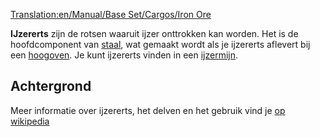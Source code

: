 [[Translation:en/Manual/Base Set/Cargos/Iron Ore]]

{{nl/Manual/Base Set/Cargos/Vracht|name=IJzererts
|image=IronOre.png
|geproduceerd=[[nl/Manual/Base Set/Industries/IJzermijn|IJzermijn]]
|geaccepteerd=[[nl/Manual/Base Set/Industries/Hoogoven|Hoogoven]]
}}

'''IJzererts''' zijn de rotsen waaruit ijzer onttrokken kan worden. Het is de hoofdcomponent van [[nl/Manual/Base Set/Cargos/Staal|staal]], wat gemaakt wordt als je ijzererts aflevert bij een [[nl/Manual/Base Set/Industries/Hoogoven|hoogoven]]. Je kunt ijzererts vinden in een [[nl/Manual/Base Set/Industries/IJzermijn|ijzermijn]].

==Achtergrond==
Meer informatie over ijzererts, het delven en het gebruik vind je [https://www.wikipedia.org/wiki/Nl:IJzererts op wikipedia]